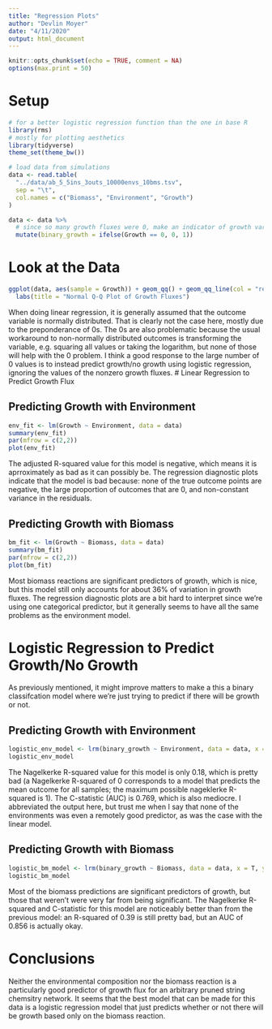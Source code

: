 ```yaml
---
title: "Regression Plots"
author: "Devlin Moyer"
date: "4/11/2020"
output: html_document
---
```


```r
knitr::opts_chunk$set(echo = TRUE, comment = NA)
options(max.print = 50)
```

# Setup

```r
# for a better logistic regression function than the one in base R
library(rms)
# mostly for plotting aesthetics
library(tidyverse)
theme_set(theme_bw())

# load data from simulations
data <- read.table(
  "../data/ab_5_5ins_3outs_10000envs_10bms.tsv",
  sep = "\t",
  col.names = c("Biomass", "Environment", "Growth")
)

data <- data %>%
  # since so many growth fluxes were 0, make an indicator of growth variable to do logistic regression on
  mutate(binary_growth = ifelse(Growth == 0, 0, 1))
```

# Look at the Data

```r
ggplot(data, aes(sample = Growth)) + geom_qq() + geom_qq_line(col = "red") + 
  labs(title = "Normal Q-Q Plot of Growth Fluxes")
```

When doing linear regression, it is generally assumed that the outcome variable is normally distributed. That is clearly not the case here, mostly due to the preponderance of 0s. The 0s are also problematic because the usual workaround to non-normally distributed outcomes is transforming the variable, e.g. squaring all values or taking the logarithm, but none of those will help with the 0 problem. I think a good response to the large number of 0 values is to instead predict growth/no growth using logistic regression, ignoring the values of the nonzero growth fluxes. 
# Linear Regression to Predict Growth Flux

## Predicting Growth with Environment

```r
env_fit <- lm(Growth ~ Environment, data = data)
summary(env_fit)
par(mfrow = c(2,2))
plot(env_fit)
```

The adjusted R-squared value for this model is negative, which means it is aprroximately as bad as it can possibly be. The regression diagnostic plots indicate that the model is bad because: none of the true outcome points are negative, the large proportion of outcomes that are 0, and non-constant variance in the residuals.

## Predicting Growth with Biomass

```r
bm_fit <- lm(Growth ~ Biomass, data = data)
summary(bm_fit)
par(mfrow = c(2,2))
plot(bm_fit)
```

Most biomass reactions are significant predictors of growth, which is nice, but this model still only accounts for about 36% of variation in growth fluxes. The regression diagnostic plots are a bit hard to interpret since we're using one categorical predictor, but it generally seems to have all the same problems as the environment model.

# Logistic Regression to Predict Growth/No Growth

As previously mentioned, it might improve matters to make a this a binary classifcation model where we're just trying to predict if there will be growth or not.

## Predicting Growth with Environment

```r
logistic_env_model <- lrm(binary_growth ~ Environment, data = data, x = T, y = T, maxit = 1000)
logistic_env_model
```

The Nagelkerke R-squared value for this model is only 0.18, which is pretty bad (a Nagelkerke R-squared of 0 corresponds to a model that predicts the mean outcome for all samples; the maximum possible nageklerke R-squared is 1). The C-statistic (AUC) is 0.769, which is also mediocre. I abbreviated the output here, but trust me when I say that none of the environments was even a remotely good predictor, as was the case with the linear model.

## Predicting Growth with Biomass

```r
logistic_bm_model <- lrm(binary_growth ~ Biomass, data = data, x = T, y = T)
logistic_bm_model
```

Most of the biomass predictions are significant predictors of growth, but those that weren't were very far from being significant. The Nagelkerke R-squared and C-statistic for this model are noticeably better than from the previous model: an R-squared of 0.39 is still pretty bad, but an AUC of 0.856 is actually okay.

# Conclusions

Neither the environmental composition nor the biomass reaction is a particularly good predictor of growth flux for an arbitrary pruned string chemsitry network. It seems that the best model that can be made for this data is a logistic regression model that just predicts whether or not there will be growth based only on the biomass reaction.



